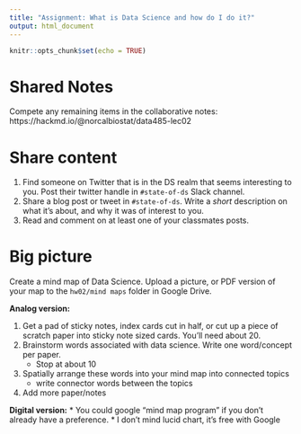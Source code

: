 ```yaml
---
title: "Assignment: What is Data Science and how do I do it?"
output: html_document
---
```


```r
knitr::opts_chunk$set(echo = TRUE)
```


# Shared Notes

Compete any remaining items in the collaborative notes:  https://hackmd.io/@norcalbiostat/data485-lec02 


# Share content 

1. Find someone on Twitter that is in the DS realm that seems interesting to you. Post their twitter handle in `#state-of-ds` Slack channel.
2. Share a blog post or tweet in `#state-of-ds`. Write a _short_ description on what it's about, and why it was of interest to you.
3. Read and comment on at least one of your classmates posts. 


# Big picture

Create a mind map of Data Science. Upload a picture, or PDF version of your map to the `hw02/mind maps` folder in Google Drive. 


**Analog version:**

1. Get a pad of sticky notes, index cards cut in half, or cut up a piece of scratch paper into sticky note sized cards. You'll need about 20. 
2. Brainstorm words associated with data science. Write one word/concept per paper. 
    - Stop at about 10
3. Spatially arrange these words into your mind map into connected topics 
    - write connector words between the topics 
4. Add more paper/notes 
    

**Digital version:**
* You could google "mind map program" if you don't already have a preference.
* I don't mind lucid chart, it's free with Google


